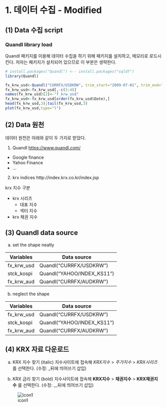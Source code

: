 # 1. 데이터 수집 - Modified
## (1) Data 수집 script
### Quandl library load
Quandl 패키지를 이용해 데이터 수집을 하기 위해 패키지를 설치하고, 메모리로 로드시킨다. 저자는 패키지가 설치되어 있으므로 이 부분은 생략한다.

```r
# install.packages("Quandl") <-- install.packages("sqldf")
library(Quandl)

fx_krw_usd<-Quandl("CURRFX/USDKRW", trim_start="2009-07-01", trim_end="2014-06-30")
fx_krw_usd<-fx_krw_usd[,-c(3:4)]
names(fx_krw_usd)[2]<-"f_krw_usd"
fx_krw_usd<-fx_krw_usd[order(fx_krw_usd$Date),]
head(fx_krw_usd,3);tail(fx_krw_usd,3)
plot(fx_krw_usd,type="l")
```

## (2) Data 원천
데이터 원천은 아래와 같이 두 가지로 받았다.

1. Quandl <https://www.quandl.com/>
  + Google finance
  + Yahoo Finance
  + ...
2. krx indices http://index.krx.co.kr/index.jsp

krx 지수 구분

* krx 시리즈
  + 대표 지수
  + 섹터 지수
* krx 채권 지수

## (3) Quandl data source

(a) set the shape neatly

Variables  | Data source
---------- | --------------------------
fx_krw_usd | Quandl("CURRFX/USDKRW")
stck_kospi | Quandl("YAHOO/INDEX_KS11")
fx_krw_aud | Quandl("CURRFX/AUDKRW")

(b) neglect the shape

Variables | Data source
- | -
fx_krw_usd | Quandl("CURRFX/USDKRW")
stck_kospi | Quandl("YAHOO/INDEX_KS11")
fx_krw_aud | Quandl("CURRFX/AUDKRW")

## (4) KRX 자료 다운로드

(a) KRX 지수 찾기 (italic)
지수사이트에 접속해 *KRX지수* > _주가지수_ > _KRX시리즈_ 를 선택한다. (수정: _뒤에 띄어쓰기 삽입)

(b) KRX 금리 찾기 (bold)
지수사이트에 접속해 **KRX지수** > __채권지수__ > __KRX채권지수__ 를 선택한다. (수정: __뒤에 띄어쓰기 삽입)

![icon1](http://index.krx.co.kr/inc/img/cm/icon_device_default.ico)
